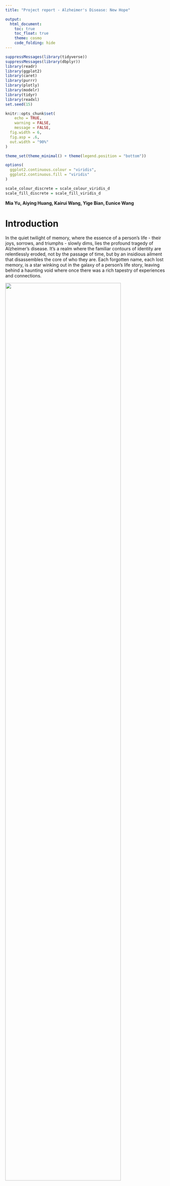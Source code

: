```yaml
---
title: "Project report - Alzheimer's Disease: New Hope"

output: 
  html_document:
    toc: true
    toc_float: true
    theme: cosmo
    code_folding: hide
---
```


```r
suppressMessages(library(tidyverse))
suppressMessages(library(dbplyr))
library(readr)
library(ggplot2)
library(caret)
library(purrr)
library(plotly)
library(modelr)
library(tidyr)
library(readxl)
set.seed(15)

knitr::opts_chunk$set(
	echo = TRUE,
	warning = FALSE,
	message = FALSE,
  fig.width = 6,
  fig.asp = .6,
  out.width = "90%"
)

theme_set(theme_minimal() + theme(legend.position = "bottom"))

options(
  ggplot2.continuous.colour = "viridis",
  ggplot2.continuous.fill = "viridis"
)

scale_colour_discrete = scale_colour_viridis_d
scale_fill_discrete = scale_fill_viridis_d
```

**Mia Yu, Aiying Huang, Kairui Wang, Yige Bian, Eunice Wang**

# Introduction

In the quiet twilight of memory, where the essence of a person’s life - their joys, sorrows, and triumphs - slowly dims, lies the profound tragedy of Alzheimer’s disease. It’s a realm where the familiar contours of identity are relentlessly eroded, not by the passage of time, but by an insidious ailment that disassembles the core of who they are. Each forgotten name, each lost memory, is a star winking out in the galaxy of a person’s life story, leaving behind a haunting void where once there was a rich tapestry of experiences and connections.

<img src="project_image/AD-motivation-pic.jpg" style="width:85%">

## Motivation

Alzheimer’s disease is an irreversible, progressive brain disorder affecting more than 6.5 million Americans that slowly destroys memory and thinking skills and, eventually, the ability to carry out simple tasks. However, existing drugs only treat the symptoms of Alzheimer’s disease. They do not treat the root cause of the disease and do not slow down how quickly it gets worse. To date, there hasn’t been a new drug approved for Alzheimer’s disease in 20 years. 2023 is an important year for AD because a breakthrough occurs in AD treatment: two promising drugs, Leqembi and Donanmab, for treating Alzheimer's disease bring fresh hope. Leqembi, the first treatment that shows an unequivocal slowing of decline in Alzheimer’s disease, is fully approved by FDA in July 2023. Donanemab is widely expected to be granted full FDA approval within the next year. These two medications are both with impressive Phase III clinical trial results. They represent an important advancement in the ongoing fight to effectively treat Alzheimer’s disease and could be the beginning of the end of Alzheimer's disease. 

Our project is driven by the desire to deeply understand Alzheimer's disease in its entirety - its distribution, associated factors, and the transformative potential of these new drugs. We aim to explore how these advancements might alter the course of Alzheimer's.

## Related work

The ["Alzheimer's Disease Facts and Figures 2023"](https://www.alz.org/alzheimers-dementia/facts-figures) report from the Alzheimer's Association reveals the growing prevalence of Alzheimer's disease in the United States. Over 6 million Americans are currently living with Alzheimer's, with projections suggesting this number could rise to about 13 million by 2050. This disease, a leading cause of death among seniors, has significant health, societal, and economic impacts, with mortality rates exceeding those of breast and prostate cancer combined.

Our research focuses on the complex relationship between Alzheimer's Disease and its risk factors as highlighted in [existing studies](https://www.alzinfo.org/articles/non-genetic-risk-factors/). Key elements include: (1) Age-related brain changes like neuron degeneration and protein build-up; (2) Educational attainment, potentially offering neural protection; (3) Cardiovascular risk factors akin to heart health impacting Alzheimer's risk; (4) The link between diabetes and cognitive decline; (5) Socioeconomic factors influencing lifestyle and healthcare access, thereby affecting Alzheimer's risk.

In the dynamic landscape of Alzheimer's disease research, ClinicalTrials.gov stands as a comprehensive repository, detailing ongoing clinical trials . Furthermore, Phase III clinical trials of two latest promising drugs Lecanemab and Donanemab were extensively documented in journal articles, have garnered significant attention for their in-depth investigation. 

## Initial Questions

From the available data we are interested in answering the following questions:

*   Regarding Alzheimer Facts and Influencing Factors

    *   How does the distribution and prevalence of Alzheimer's disease vary across the United States, and what are the key factors influencing these patterns?

    *   How can our data science models predict future trends in mortality rates of Alzheimer’s patients across different states, and how might these predictions inform targeted interventions and resource allocation to mitigate the impact of Alzheimer's disease?

*   Regarding Pipeline and Clinical Trials of New Alzheimer Drugs

    *   How can we provide a comprehensive and detailed overview of the current Alzheimer's drug trials in the U.S., encompassing their stages, approaches, and geographical distribution?

    *   How do Lecanemab and Donanemab, the newly FDA-approved Alzheimer's drugs, compare in terms of their development, efficacy, and potential impact?

# Analysis
## Data Sources
### Associated Factors Datasets

To study the complex interplay of factors contributing to Alzheimer's Disease, we have sourced a diverse range of datasets, including age, socioeconomic status, healthcare access, education level, etc. We collected data from authoritative and reliable sources such as government website and professional institude. The final data for analysis is obtained by merging these Alzheimer's Disease related datasets.
The cleaning process include variable selection, converting variable to the type we need, and transforming the dataframe to tidy format. The details of importing and cleaning of all datasets are as following:

*   The first dataset `death_rate` contains the mortality of Alzheimer’s Disease in each state from 2014 to 2021, which can be accessed from [CDC](https://www.cdc.gov/nchs/pressroom/sosmap/alzheimers_mortality/alzheimers_disease.htm).

*   `econdata` dataset contains the economic status of each state from 2008 to 2021, including GDP, income, price index, expenditure on healthcare etc. The data is downloaded from [Bureau of Economic Analysis](https://apps.bea.gov/iTable/?reqid=70&step=1&acrdn=2&_gl=1*14uawee*_ga*MzQ4ODY3MjA1LjE3MDEzMTIzMDc.*_ga_J4698JNNFT*MTcwMTMxMjMwNi4xLjEuMTcwMTMxMjM4OS4wLjAuMA..#eyJhcHBpZCI6NzAsInN0ZXBzIjpbMSwyOSwyNSwzMSwyNiwyNywzMF0sImRhdGEiOltbIlRhYmxlSWQiLCI2MDAiXSxbIk1ham9yX0FyZWEiLCIwIl0sWyJTdGF0ZSIsWyIwIl1dLFsiQXJlYSIsWyJYWCJdXSxbIlN0YXRpc3RpYyIsWyItMSJdXSxbIlVuaXRfb2ZfbWVhc3VyZSIsIkxldmVscyJdLFsiWWVhciIsWyItMSJdXSxbIlllYXJCZWdpbiIsIi0xIl0sWyJZZWFyX0VuZCIsIi0xIl1dfQ==).

*   `edu_level` dataset contains the percentage of population obtained Bachelor's Degree or Higher in each state from 2018 to 2021. The data is extracted from [Federal Reserve Economic Data](https://fred.stlouisfed.org/release/tables?rid=330&eid=391444&od=2018-01-01#).

*   `diabetes` dataset contains the rate of diabetes by state from 2018 to 2021. The data can be accessed [here](https://www.kff.org/other/state-indicator/adults-with-diabetes/?currentTimeframe=1&sortModel=%7B%22colId%22:%22Location%22,%22sort%22:%22asc%22%7D).

*   `smoke` dataset contains the rate of smoking by state. The sources of the data are [CDC](https://www.cdc.gov/tobacco/data_statistics/fact_sheets/adult_data/cig_smoking/index.htm) and [KFF](https://www.kff.org/other/state-indicator/smoking-adults-by-sex/?currentTimeframe=2&sortModel=%7B%22colId%22:%22Location%22,%22sort%22:%22asc%22%7D).

*   `Cardiovascular Disease` dataset contains the Cardiovascular Disease rate, and the data can be accessed [here](https://www.kff.org/other/state-indicator/percent-of-adults-with-cardiovascular-disease-by-sex/?currentTimeframe=1&sortModel=%7B%22colId%22:%22Location%22,%22sort%22:%22asc%22%7D).

*   `age_over_65` dataset contains the percentage of elderly people (>65 years old). This data is extracted from [Census Bureau](https://data.census.gov/table/ACSDP1Y2021.DP05?g=010XX00US$0400000&moe=false) and [PRB](https://www.prb.org/resources/which-us-states-are-the-oldest/).

*   `obesity` dataset contains the percent of adults aged 18 years and older who have obesity in each state, and the data can be accessed from [CDC](https://nccd.cdc.gov/dnpao_dtm/rdPage.aspx?rdReport=DNPAO_DTM.ExploreByTopic&islClass=OWS&islTopic=&go=GO).

```r
death_rate = 
  read_csv("./Data/death_rate.csv") |>
  janitor::clean_names() |>
  rename(death_rate = rate) |>
  select(state, year, death_rate) |>
  filter(year >= 2018) |>
  arrange(state, year)

econ_data = 
  read_csv("./Data/econdata.csv") |>
  janitor::clean_names() |>
  select(geo_name, description, x2018:x2021) |>
  mutate(description = 
           case_match(
             description,
             "GDP"~"gdp",
             "PCE"~"pce",
             "Regional price parities"~"rpp",
             "employment"~"employment",
             "healthcare expenditure"~"hc_exp",
             "personal income"~"income",
             "population"~"population")) |>
  pivot_longer(
    x2018:x2021,
    names_to = "year",
    values_to = "value"
  ) |>
  pivot_wider(
    names_from = "description",
    values_from = "value"
  ) |>
  rename(state = geo_name) |>
  mutate(year = as.numeric(str_replace(year, "x", "")),
         gdp = gdp/(population/1000000),
         pce = pce/(population/1000000),
         employment = round(employment/(population), 4),
         hc_exp = hc_exp/(population/1000000),
         income = income/(population/1000000),
         ) |>
  select(-population) |>
  arrange(state, year)

edu_level = 
  read_excel("./Data/edu_level.xlsx") |>
  janitor::clean_names() |>
  select(state, x2018:x2021) |>
  pivot_longer(
    x2018:x2021,
    names_to = "year",
    values_to = "edu_level"
  ) |>
  mutate(year = as.numeric(str_replace(year, "x", "")),
         edu_level = edu_level/100) |>
  arrange(state, year)

diabetes_rate = 
  read_excel("./Data/diabetes.xlsx", range = "A1:C205") |>
  janitor::clean_names() |>
  rename(diabetes_rate = diabetes_proportion) |>
  mutate(diabetes_rate = round(as.numeric(diabetes_rate), 3),
         year = as.numeric(year)) |>
  arrange(state, year)

cardio_rate = 
  read_excel("./Data/Cardiovascular Disease.xlsx", range = "A1:E52") |>
  janitor::clean_names() |>
  pivot_longer(
    x2018:x2021,
    names_to = "year",
    values_to = "cardio_rate"
  ) |>
  mutate(year = as.numeric(str_replace(year, "x", ""))) |>
  arrange(state, year)

smoke_rate =
  read_excel("./Data/smoke.xlsx") |>
  janitor::clean_names() |>
  pivot_longer(
    x2018:x2021,
    names_to = "year",
    values_to = "smoke_rate"
  ) |>
  mutate(year = as.numeric(str_replace(year, "x", "")),
         smoke_rate = smoke_rate/100) |>
  arrange(state, year)

elderly_rate = read_excel("./Data/age_over_65/age_over_65.xlsx") |>
  janitor::clean_names() |>
  pivot_longer(
    x2018:x2021,
    names_to = "year",
    values_to = "elder_rate"
  ) |>
  mutate(year = as.numeric(str_replace(year, "x", ""))) |>
  arrange(state, year)

obesity_rate = read_csv("./Data/obesity.csv") |>
  janitor::clean_names() |>
  pivot_longer(
    x2018:x2021,
    names_to = "year",
    values_to = "obesity_rate"
  ) |>
  mutate(year = as.numeric(str_replace(year, "x", ""))) |>
  arrange(state, year)
```

```r
geo_data = left_join(death_rate, econ_data, by = c("state", "year")) |>
  left_join(edu_level, by = c("state", "year")) |>
  left_join(diabetes_rate, by = c("state", "year")) |>
  left_join(cardio_rate, by = c("state", "year")) |>
  left_join(smoke_rate, by = c("state", "year")) |>
  left_join(elderly_rate, by = c("state", "year")) |>
  left_join(obesity_rate, by = c("state", "year"))
```
These datasets were tidied and merged as `geo_data` for our future study. The final `geo_data` contains `r nrow(geo_data)` and `r length(geo_data)` variables, including `r variable.names(geo_data)`

```r
write.csv(geo_data, "./Data/geo_data.csv", row.names = FALSE)
```

### Clinical Trials data

Clinicaltrials.gov provided complete and detailed information of all current Alzheimer's disease drugs. Clinical Trials data is directly downloaded from [clinicaltrials.gov](https://clinicaltrials.gov/search?cond=Alzheimer).
```r
CT_data = 
  read_csv("./Data/ClinicalTrials_raw_data.csv") |>
  janitor::clean_names() |>
  select(-study_title, -acronym, -study_results, -conditions, -brief_summary, -primary_outcome_measures, -secondary_outcome_measures, -other_outcome_measures, -study_design, -other_i_ds, - primary_completion_date, -first_posted, -results_first_posted, -last_update_posted)
```
The raw data is too complicated with redundant information, so we did an initial variable selection to omit useless variables. There are a total of `r nrow(CT_data)` and `r length(CT_data)` variables. Variables and description is listed below:

*   ```r colnames(CT_data)[1]```: Unique Identification of clinical trials

*   ```r colnames(CT_data)[2]```: Website address for more details of the study

*   ```r colnames(CT_data)[3]```: Study status

*   ```r colnames(CT_data)[4]```: Intervention methods of study

*   ```r colnames(CT_data)[5]```: Study sponsor

*   ```r colnames(CT_data)[6]```: Study collaborator

*   ```r colnames(CT_data)[7]```: Gender of study participants (include "MALE", "FEMALE", "ALL", "OBSERVATIONAL", and missing value)

*   ```r colnames(CT_data)[8]```: Age of study participants (include combination of Chiled, Adult, Oler Adult, and missing value)

*   ```r colnames(CT_data)[9]```: Phases of the study

*   ```r colnames(CT_data)[10]```: Number of Participants enrolled in the study

*   ```r colnames(CT_data)[11]```: Type of sponsor

*   ```r colnames(CT_data)[12]```: Type of study ("INTERVENTIONAL", "OBSERVATIONAL", "EXPANDED_ACCESS", and missing value)

*   ```r colnames(CT_data)[13]```: Start date of study

*   ```r colnames(CT_data)[14]```: Completion date of study

*   ```r colnames(CT_data)[15]```: Location(s) of study (Locations were divided by "|" for study conducted in more than one location)

Data for further investigation on two latest drugs Lecanemab and Donanemab are from their published Phase III study results. Relevant website could be accessd from [Lecanemab](https://www.nejm.org/doi/full/10.1056/NEJMoa2212948?downloadfile=downloadFigures#article_supplementary_material) and [Donanemab](https://jamanetwork.com/journals/jama/article-abstract/2807533). Both study contians data for participants basic information, adverse events statistics, survival analysis and treatment evaluation.

```r
# Safety data for Lecanemab
lec_safety =
  readxl::read_excel("data/Lecanemab.xlsx",sheet="safety", range = "A1:C5")

# Adverse Events data for Lecanemab
lec_AE =
  readxl::read_excel("data/Lecanemab.xlsx",sheet="AE", range = "A1:C10")

# Treatment evluation data for Lecanemab
lec_result =
  readxl::read_excel("data/Lecanemab.xlsx",sheet="safety", range = "A1:H15")

# Safety data for Donanemab
don_safety =
  readxl::read_excel("data/Donanemab.xlsx",sheet="safety", range = "A1:C5")

# Adverse Events data for Donanemab
don_AE =
  readxl::read_excel("data/Donanemab.xlsx",sheet="AE", range = "A1:C10")

# Hazard ratio analysis data for Donanemab
don_hazard =
  readxl::read_excel("data/Donanemab.xlsx",sheet="K-M", range = "A1:D17")

# Treatment evluation data for Donanemab
don_result =
  readxl::read_excel("data/Donanemab.xlsx",sheet="safety", range = "A1:H33")
```

## Exploratory Analysis

### Shiny App

The prevalence and mortality rates of Alzheimer's Disease, along with other pertinent factors, exhibit significant variation across different states and over various years. To effectively visualize and have a direct overview of these geographical and temporal trends, we have developed a Shiny app. The following screenshot offers a glimpse into the app's capabilities, and the full dashboard can be accessed [here].

<img src="project_image/demo_shiny.jpg" style="width:75%">

### Data Overview
```r
data = read_csv("./Data/geo_data.csv")
# 1. Descriptive statistics table for all variables
skimr::skim(data)
```

The dataset contains `r nrow(data)` rows and `r ncol(data)` columns, covering a wide array of variables categorized into several key areas:

Demographic and Economic Indicators: This includes data on the state, year, death rate, Gross Domestic Product (`gdp`), Personal Consumption Expenditure (`pce`), Regional Price Parity (`rpp`), employment level (`employment_rate`), healthcare expenditure (`hc_exp`), and income.

Public Health Metrics: The data provides detailed insights into various health-related statistics, such as the diabetes rate, cardiovascular disease rate, smoking rate, the proportion of the elderly population, and the obesity rate.

```r
library(plotly)
missing_data <- data |>
  summarise_all(funs(sum(is.na(.)))) |>
  gather(key = "Variable", value = "MissingValues") |>
  mutate(Variable = fct_reorder(Variable, -MissingValues))

plot_ly(missing_data, x = ~Variable, y = ~MissingValues, type = "bar", marker = list(color = "rgba(55, 128, 191, 0.7)", line = list(color = "rgba(55, 128, 191, 0.7)", width = 2))) |>
  layout(title = "Missing Data Visualization",
         xaxis = list(title = "Variables"),
         yaxis = list(title = "Number of Missing Values"))
```

### Missing Value Analysis
```r
data = data |>
  drop_na(death_rate)
```

From the above, we can see that there are 4 missing values in `death_rate`. `diabetes_rate`, `cardio_rate` and `smoke_rate` each have 2 missing values. `elder_rate` and `obesity_rate` each have 1 missing value. The reason for missing values in `death_rate` is that there is no available data for the District of Columbia. Since `death_rate` is the predictor variable of interest, we choose to directly delete all data for this state. The remaining missing values are relatively few, and we choose to directly delete rows containing missing values. In summary, because there are not many missing values and they are not easily imputed, we simply delete rows containing missing values.


```r
# Explore distribution of results and consider potential transformations
# Create a histogram
plot_ly(data, x = ~death_rate, type = "histogram", nbinsx = 30, marker = list(color = "rgba(55, 128, 191, 0.7)", line = list(color = "rgba(55, 128, 191, 0.7)", width = 2))) %>%
  layout(title = "Histogram of Death Rate")
```

Since our goal is to create a model to predict the death rate, we separately examine the distribution of predictor variables. As shown in the above chart, the distribution of death rate is almost symmetric, thus we do not perform any transformations on it for now.

```r
test = data |>
  drop_na(death_rate)

mean(test$death_rate) - median(test$death_rate)
```

### Multi-colinearity Check

Due to multicollinearity potentially leading to substantial fluctuations in coefficient estimates and reduced precision of the estimates, we grouped predictor variables with similar properties or correlations to examine multicollinearity. We divided `gdp`, `pce`, `rpp`, `employment_rate`, `hc_exp`, `income`, and `edu_level` into one group representing economic and social factors, and `diabetes_rate`, `cardio_rate`, `smoke_rate`, `elder_rate`, and `obesity_rate` into another group representing health and disease-related factors for analysis. Correlation heatmaps can help us identify whether there is multicollinearity among the selected predictor variables.

```r
# Handling missing data, here we choose to delete rows containing missing values.
data <- na.omit(data)
```

```r
library(corrplot)
data_selected_social <- data %>% select(gdp, pce, rpp, employment,hc_exp,income,edu_level)
# Calculate the correlation matrix
correlation_matrix <- cor(data_selected_social)

# Visualize the correlation matrix
corrplot(correlation_matrix, type = "upper", order = "hclust", tl.col = "black", tl.srt = 45)
```

From the heatmap, we observed a high degree of correlation among GDP, personal consumption expenditure (PCE), regional price parity (RPP), employment, healthcare expenditure (HC_EXP), income, and education level. Consequently, we decided to remove GDP, PCE, and RPP from our analysis. Firstly, from a practical standpoint, while GDP, PCE, and RPP do provide some insights into the economic conditions of a region, their direct connection to Alzheimer's disease death rates may be relatively weak. In contrast, variables like employment status, healthcare expenditure, personal income, and education level are more likely to directly impact the survival rates of Alzheimer's disease patients. Secondly, removing highly correlated variables helps mitigate the issues related to multicollinearity, enhancing the stability and interpretability of the model. 

```r
data_selected_desease <- data %>% select(diabetes_rate,cardio_rate,smoke_rate,elder_rate,obesity_rate)
# Calculate the correlation matrix
correlation_matrix <- cor(data_selected_desease)

# Visualize the correlation matrix
corrplot(correlation_matrix, type = "upper", order = "hclust", tl.col = "black", tl.srt = 45)
```

Based on the heatmap, it can be observed that the variables `diabetes_rate` and `obesity_rate` are highly correlated. Among these variables, we ultimately chose to delete diabetes_rate while retaining `cardio_rate`. Some studies have indicated a certain association between heart disease and Alzheimer's disease. Heart disease may affect blood supply to the brain, which is related to cognitive decline. Therefore, retaining the `cardio_rate` as a predictive variable may help capture this potential association.


### Correlation and Scatter Plot:

```r
data |>
  select(year, death_rate, smoke_rate, cardio_rate, obesity_rate, elder_rate) |>
  pivot_longer(
    smoke_rate:elder_rate,
    names_to = "category",
    values_to = "Rate") |>
  mutate(year = as.character(year),
         category = case_match(
           category,
           "smoke_rate" ~ "Smoke Rate",
           "cardio_rate" ~ "Cardiovascular Disease Rate",
           "obesity_rate" ~ "Obesity Rate",
           "elder_rate" ~ "Elder Rate"
         )) |>
  ggplot(aes(x = Rate, y = death_rate, color = year)) +
  geom_point(alpha = 0.5, size = 0.8) +
  geom_smooth(method = 'lm', se = TRUE, size = 0.5, color = 'red')  +
  theme_minimal() + 
  theme(
    plot.title = element_text(hjust = 0.5),
    axis.text = element_text(color = "grey20"),
    axis.title = element_text(color = "grey20")
  ) +
  labs(
    title = "Scatter Plot for Death Rate and Health Related Factors Across Years",
    y = "Death Rate",
    color = "Year"
  ) +
  facet_wrap(~category, scales = "free", ncol = 2)
```

There is a positive correlation between the proportion of smokers and the prevalence of obesity and cardiovascular disease, and the overall mortality rate. Conversely, the percentage of the population aged 65 and older shows a negative correlation with the mortality rate. This suggests that a higher percentage of older adults may reflect a more advanced state of medical care in that region, potentially leading to a lower rate of deaths attributed to Alzheimer's disease

```r
data |>
  select(year, death_rate, income, employment, hc_exp, rpp) |>
  pivot_longer(
    income:rpp,
    names_to = "category",
    values_to = "Value") |>
  mutate(year = as.character(year),
         category = case_match(
           category,
           "income" ~ "Income",
           "employment" ~ "Empoyment Rate",
           "hc_exp" ~ "Healthcare Expenditure",
           "rpp" ~ "Regional price parities"
         )) |>
  ggplot(aes(x = Value, y = death_rate, color = year)) +
  geom_point(alpha = 0.5, size = 0.8) +
  geom_smooth(method = 'lm', se = TRUE, size = 0.5, color = 'red')  +
  theme_minimal() + 
  theme(
    plot.title = element_text(hjust = 0.5),
    axis.text = element_text(color = "grey20"),
    axis.title = element_text(color = "grey20")
  ) +
  labs(
    title = "Scatter Plot for Death Rate and Social Related Factors Across Years",
    y = "Death Rate",
    color = "Year"
  ) +
  facet_wrap(~category, scales = "free", ncol = 2)
```

There are negative association between Alzheimer's disease mortality rates and factors such as income, employment, price index, and healthcare expenditure. Higher income and employment levels, often associated with better access to healthcare, correspond with lower Alzheimer's death rates. Similarly, regions with a higher price index and greater healthcare spending show fewer deaths from this disease.

However, the data points show a lack of tight clustering, which suggests that a linear model might not fully capture the nuances of these relationships. This pattern hints at the potential for a more complex, non-linear relationship between these socio-economic factors and Alzheimer's mortality.

```r
data |>
  ggplot(aes(x = edu_level, y = death_rate, color = as.factor(year))) + 
  geom_point(alpha = 0.5, size = 0.8) +
  geom_smooth(method = 'lm', se = TRUE, size = 0.8, color = 'red') +
  labs(
    title = "Scatter Plot for Death Rate and Education Level Across Years",
    x = "Educational Level",
    y = "Death Rate",
    color = "Year"
  ) +
  theme_minimal() + 
  theme(
    plot.title = element_text(hjust = 0.5),
    axis.text = element_text(color = "grey20"),
    axis.title = element_text(color = "grey20")
  )
```

The graph illustrates a trend where higher levels of educational attainment are associated with lower mortality rates. This pattern suggests that better education may contribute to improved health outcomes, potentially due to increased health awareness, better access to healthcare resources, or healthier lifestyle choices typically associated with higher education levels.

However, it's important to consider that Alzheimer's disease predominantly affects older individuals, and there may be a temporal discrepancy between the current education levels and those of the older population primarily impacted by this disease. This time-related difference suggests that while educational attainment appears to be a protective factor, the actual impact on Alzheimer's mortality might be influenced by historical changes in education over the decades. Therefore, when interpreting these results, we should be cautious about directly correlating current educational standards with Alzheimer's outcomes in an aging population.

## Preliminary Analysis
### 1. Death rate by Regions

```r
data <- read_csv("data/geo_data.csv") |> 
  mutate(region = case_when(
    state %in% c("Connecticut", "Maine", "Massachusetts", "New Hampshire", "New Jersey", "New York", "Pennsylvania", "Rhode Island", "Vermont") ~ "Northeast",
    state %in% c("Illinois", "Indiana", "Iowa", "Kansas", "Michigan", "Minnesota", "Missouri", "Nebraska", "North Dakota", "Ohio", "South Dakota", "Wisconsin") ~ "Midwest",
    state %in% c("Alabama", "Arkansas", "Delaware", "District of Columbia", "Florida", "Georgia", "Kentucky", "Louisiana", "Maryland", "Mississippi", "North Carolina", "Oklahoma", "South Carolina", "Tennessee", "Texas", "Virginia", "West Virginia") ~ "South",
    state %in% c("Alaska", "Arizona", "California", "Colorado", "Hawaii", "Idaho", "Montana", "Nevada", "New Mexico", "Oregon", "Utah", "Washington", "Wyoming") ~ "West"
  ))
```

```r
data |> 
  janitor::clean_names() |> 
  group_by(region) |> 
  summarise(avg_death_rate = mean(death_rate, na.rm = TRUE)) |> 
  arrange(avg_death_rate) |> 
  knitr::kable(digits = 3)
```

* The boxplot displays the distribution of Alzheimer's Disease death rates across different regions.

* While the boxplot primarily illustrates the interquartile range and median, it provides a visual representation of the spread of death rates within each region. In particular, the length of the box and the positioning of the median line indicate the central tendency, and the whiskers show the range of data.

* Notably, the South region exhibits a wider spread of death rates, suggesting greater variability in Alzheimer's Disease mortality within this region compared to others.

* The observation of varying spreads among regions implies potential heterogeneity in Alzheimer's Disease death rates, indicating the importance of further investigation into the factors contributing to this variability.

```r
data  |> 
  janitor::clean_names()  |> 
  group_by(region)  |> 
  ggplot(aes(x = fct_reorder(region, death_rate), y = death_rate, fill = region)) +
  geom_boxplot() +
  labs(title = "Boxplot of Death Rate by Regions", x = "Region", y = "Death Rate") +
  theme(axis.text.x = element_text(hjust = 1, angle = 10, size = 8))
```

* The boxplot shows the distribution of death rate in each region.

* The variance of death rate is higher in South region.

* We can roughly tell from the plot that the variances of death rate among regions are not equal. Thus, we may perform a statistical test to check heteroscedasticity

#### Test of equal variances

<center> *H~0~ : Equal  variance  among  regions  vs  H~1~ : Unequal  variance*<center>

```r
bartlett.test(death_rate ~ factor(region), data = data) |> 
  broom::tidy() |> 
  knitr::kable()
```

Based on the less-than-significance level of the p-value (usually 0.05), we have enough evidence to reject the null hypothesis of variance homogeneity. Therefore, we can assume that the variance of mortality rates is not equal under different regions. This may have important implications for some statistical methods (e.g., analysis of variance ANOVA), which typically assume variance chi-square.

#### t.test : Compare Mean Death Rate Between West America and Midwest America

From the boxplot above, we find that the Alzheimer’s Disease death rate in West region and Midwest region are almost overlapping. Though the median of Midwest region is higher, the variance in West region seems smaller. Thus, we want to study if the mean death rate in the two regions are significantly different.

##### Extract death rate in West America and Midwest America

```r
west_death_rate <- data |> 
  filter(region == "West") |> 
  pull(death_rate)

midwest_death_rate <- data |>  
  janitor::clean_names() |> 
  filter(region == "Midwest") |> 
  pull(death_rate)

```

```r
var.test(west_death_rate,midwest_death_rate,alternative = "two.sided",conf.level = 0.95) |>  
  broom::tidy() |> 
  knitr::kable()
```

The null hypothesis for the variance test is that the two variance are equal. The result shows that the p-value is much less than 0.05. Thus, we may reject the null hypothesis and conclude that the variances are not equal. Next, we should perform 2 sample t.test with unknown and unequal variance.

##### Two sample t.test with unknown unequal variances

```r
t.test(west_death_rate,midwest_death_rate,alternative = "less",conf.level = 0.95,paired = F,var.equal = FALSE ) |> 
  broom::tidy() |> 
  knitr::kable()
```

* The p-value is greater than the conventional significance level of 0.05, suggesting that there is not enough evidence to reject the null hypothesis. The results indicate that, based on the data, there is no significant difference in death rates between the "west" and "midwest" regions, or the death rate in the "west" region is not significantly less than the death rate in the "midwest" region.

### 2. Average Alzheimer's Disease death rate by (region, year) Combination

```r
data |>  
  group_by(region,year) |> 
  summarise(avg_by_year_region = mean(death_rate,na.rm = T)) |> 
  pivot_wider(
    names_from = region,
    values_from = avg_by_year_region
  ) |>  
  knitr::kable(digits = 3)
```

```r
data |>  
  group_by(region,year) |> 
  summarise(avg_by_year_region = mean(death_rate,na.rm = T)) %>% 
  ggplot(aes(x = year, y = avg_by_year_region, color = region)) +
  geom_line() + 
  geom_point() + 
  labs(
    y = "Average Alzheimer's Disease death rate",
    title = "Average Alzheimer's Disease death rate by Region, Year") 
```

* The table and line graph above show the descriptive statistics and overall trend.

* It is clearly shown in the plot that Northeast region has a much lower and South resgion has a much higher average Alzheimer's Disease death rate than the other regions.

### 3. Average Alzheimer's Disease death rate by Income Level

```r
  data |> 
  group_by(year) |> 
  select(year,income) |> 
  summarise(median_income_by_year = median(income,na.rm = T)) |> 
  knitr::kable(digits = 3)
```

* The table above shows the median personal annual income of each year.

* Then, we use the median personal annual income of each year to categorize different income groups (with"less than median income" as "Lower Income", "more than 1.3 times of median income" as "Upper Income", and those between these ranges as "Middle Income".

* We use this income group division to calculate average Alzheimer's Disease death rate of each group.

```r
income_level_2018 =
  data |>  
  group_by(year) |> 
  filter(year == 2018) |> 
  mutate(
    income_group = case_when(
      income < 48986.21 ~"Lower Income",
      income > 1.3* 48986.21 ~"Upper Income",
      TRUE ~  "Middle income"
    )) 

income_level_2019 =
  data |>  
  group_by(year) |> 
  filter(year == 2019) |> 
  mutate(
    income_group = case_when(
      income <49792.03 ~"Lower Income",
      income > 1.3* 49792.03 ~"Upper Income",
      TRUE ~  "Middle income"
    ))

income_level_2020 =
  data |>  
  group_by(year) |> 
  filter(year == 2020) |> 
  mutate(
    income_group = case_when(
      income <52442.06 ~"Lower Income",
      income > 1.3* 52442.06 ~"Upper Income",
      TRUE ~  "Middle income"
    )) 
    
income_level_2021 =
  data |>  
  group_by(year) |> 
  filter(year == 2021) |> 
  mutate(
    income_group = case_when(
      income <54057.93 ~"Lower Income",
      income > 1.3* 54057.93 ~"Upper Income",
      TRUE ~  "Middle income"
    ))

income_level =
  bind_rows(income_level_2018,income_level_2019,income_level_2020,income_level_2021)

income_level |> 
  filter(!is.na(income_group)) |>  
  group_by(income_group) |> 
  summarise(avg_by_income = mean(death_rate,na.rm = T)) |>  
  arrange(avg_by_income) |> 
  knitr::kable(digits = 3)
```  

```r
income_level |> 
  filter(!is.na(income_group)) |>  
  group_by(income_group) |> 
  filter(!is.na(death_rate)) |> 
  ggplot(aes(x = fct_reorder(income_group,death_rate), y = death_rate,fill = income_group)) +
  geom_boxplot() +
  labs(
  title = "Boxplot of Alzheimer's Disease Death Rate by Income Groups", 
  x = "Income Groups",
  y = "Alzheimer's Disease death rate")
```

* The boxes of different income groups are almost not overlapping with each other.

* The pattern is clear that people from lower income group tend to have a higher Alzheimer's Disease Death Rate.

 
<center> *H~0~ : mean of death_rate are equal in three groups  vs  H~1~ :  at least two means are not equal* </center>

```r
anova_result <- aov(death_rate ~ factor(income_group), data = income_level)

TukeyHSD(anova_result) |> 
  broom::tidy() |> 
  knitr::kable()
```

* The ANOVA results indicate a significant difference in mean life expectancy among different income groups (p < 0.05). The post hoc tests further reveal:

* A significant difference in mean life expectancy between Middle Income and Lower Income groups.

* A significant difference in mean life expectancy between Upper Income and Lower Income groups.

* No significant difference in mean life expectancy between Upper Income and Middle Income groups.

In summary, there are statistically significant variations in life expectancy across income groups, with specific differences observed in pairwise comparisons between Middle Income vs. Lower Income and Upper Income vs. Lower Income.

### 4. Average Alzheimer's Disease death rate by Employment

```r
  data |> 
  group_by(year) |> 
  select(year,employment) |> 
  summarise(med_employ_by_year = median(employment,na.rm = T)) |> 
  knitr::kable(digits = 3)
```
* The table above shows the median personal annual income of each year.  
  
* Then, we use the median employment rate of each year to categorize different employment groups (with"less than or equal to median" as "Lower Employment Rate", "more than median" as "High Employment Rate".

* We use this employment group division to calculate average Alzheimer's Disease death rate of each group.  

```r
employ_2018 =
  data |>  
  group_by(year) |> 
  filter(year == 2018) |> 
  mutate(
    employ_group = case_when(
      employment <= 0.617 ~"Low Employment Rate",
      employment >0.617~"High Employment Rate",
    )) 
  
employ_2019 =
  data |>  
  group_by(year) |> 
  filter(year == 2019) |> 
  mutate(
    employ_group = case_when(
      employment <= 0.617 ~"Low Employment Rate",
      employment > 0.617~"High Employment Rate",
    )) 

employ_2020 =
  data |>  
  group_by(year) |> 
  filter(year == 2020) |> 
  mutate(
    employ_group = case_when(
      employment <= 0.588 ~"Low Employment Rate",
      employment > 0.588~"High Employment Rate",
    )) 
    
employ_2021 =
  data |>  
  group_by(year) |> 
  filter(year == 2021) |> 
  mutate(
    employ_group = case_when(
      employment <= 0.612 ~"Low Employment Rate",
      employment >0.612~"High Employment Rate",
    )) 

employ_level =
  bind_rows(employ_2018,employ_2019,employ_2020,employ_2021)

employ_level |> 
  group_by(employ_group) |> 
  summarise(avg_by_employ = mean(death_rate,na.rm = T)) |>  
  knitr::kable(digits = 3)
```  
  
```r
employ_level |> 
  group_by(employ_group) |> 
  ggplot(aes(x = employ_group, y = death_rate,fill = employ_group)) +
  geom_boxplot() +
  labs(
  title = "Boxplot of Alzheimer's Disease Death Rate by Employment Rate",
  x = "Employment Rate",
  y = "Alzheimer's Disease Death Rate")
```

* The pattern is clear that low employment tend to a higher Alzheimer's Disease death rate. 

<center> *H~0~ : mean high employment = mean low employment  vs  H~1~ : mean high employment ≠ mean low employment* </center>

```r
t.test(death_rate ~ factor(employ_group),data = employ_level, alternative = "less",conf.level = 0.95,paired = F,var.equal = TRUE ) |>  
  broom::tidy() |> 
  knitr::kable()
```

* We have also performed 2 sample t.test to compare the mean death rate between the two groups. We conclude that the means are not equal. Since the method is similar to what we have used and displayed when studying the regional differences, we do not show the process here.

### Summary

In this analysis, we explored the impact of various factors on Alzheimer's Disease death rates using statistical tests and visualizations. Key findings include:

* Regional differences in Alzheimer's Disease death rates, with the South region having the highest and the Northeast region having the lowest average death rates.

* Significant variations in Alzheimer's Disease death rates based on income and employment groups, indicating that socioeconomic factors play a role in disease outcomes.

# Model

## Data Set Splitting

We used data from the years 2018 to 2020 to train our models, and data from 2021 to perform prediction.

All these datasets have been filtered to remove any missing values and do not contain any outliers, ensuring that the data quality is high. This preprocessing step lays a strong foundation for building accurate and reliable models.

```r
data = readRDS("data_for_model.rds") 
training_data = filter(data, year >= 2018 & year <= 2020) |>
  select(-c(state,year))

testing_data = filter(data, year == 2021) |>
  select(-c(state,year))
```

## Multiple Linear Regression

### Model Selection

The reason for initially choosing linear models in statistical analysis is their simplicity and ease of understanding. These models, by representing relationships in a straightforward linear manner, make it easier for us to comprehend how different variables affect the death rate we care about.

Moreover, linear models are known for their robustness, offering reliable performance even with various types of data and statistical errors. Importantly, they serve as an effective benchmark in more complex modeling processes. 

By starting with a linear model, we can establish a baseline performance level, against which the effectiveness of more sophisticated models can be measured. This stepwise approach helps in ensuring that the complexity of a model is justified by a significant improvement over the simpler linear model.

#### Full model: Linear regression 

```r
model = lm(death_rate ~ employment + hc_exp + income + edu_level + cardio_rate + smoke_rate + elder_rate, data = training_data)
summary(model) |> 
broom::tidy() |>
  knitr::kable()

broom::glance(model) |>
  mutate(model = "Full Linear Regression") |>
  select(model, r.squared, adj.r.squared, p.value, AIC, BIC) |>
  knitr::kable()
```
Based on the table of full model, some of the predictors are statistically significant while others are not, so we need a further selection of the model.

#### Backwards Elimination

We use Backward Elimination for constructing our linear regression model to enhance its efficiency and interpretability. This method systematically removes the least significant variables, ensuring that only the most impactful predictors are retained. Consequently, it helps in reducing model complexity and avoiding overfitting, resulting in a more robust and meaningful model.


```r
backward_result = step(model, direction = 'backward', trace = 0)
  broom::tidy(backward_result) |>
      knitr::kable()
```


```r
selected_model = lm(death_rate ~ hc_exp + edu_level + cardio_rate + elder_rate, data = training_data)

summary(selected_model) |>
  broom::tidy() |>
  knitr::kable()
```

After applying Backward Elimination, we have obtained a linear regression model that is streamlined and comprises only the statistically significant predictors.

### Model Performance

```r
pre =
  training_data |>
  add_predictions(selected_model) |>
  add_residuals(selected_model)

p1 <- ggplot(pre, aes(x = pred, y = resid)) +
  geom_point() +
  geom_hline(yintercept = 0, linetype = "dashed", color = "red") +
  labs(
    x = "Fitted Values",
    y = "Residuals",
    title = "Residuals vs Fitted Plot"
  ) +
  theme_minimal() +
  theme(
    plot.title = element_text(hjust = 0.5),
    axis.text = element_text(color = "grey20"),
    axis.title = element_text(color = "grey20")
  )

residuals = resid(selected_model)
p2 <- ggplot(as.data.frame(residuals), aes(sample = residuals)) +
  stat_qq() +
  stat_qq_line(color = "red") +
  labs(
    title = "Normal Q-Q Plot",
    x = "Theoretical Quantiles",
    y = "Sample Quantiles"
  ) +
  theme_minimal() +
  theme(
    plot.title = element_text(hjust = 0.5)
  )

library(patchwork)
p1 + p2

```

The residuals versus fitted plot shows a random distribution of residuals around the zero line without any discernible patterns, indicating good model fit and homoscedasticity. No obvious outliers are present, suggesting that the linear regression model assumptions are likely being met.

The QQ plot suggests although the slightly deviations at the tails indicate potential non-normality, the residuals from a statistical model are approximately normally distributed around the center.

```r
broom::glance(selected_model) |>
  mutate(model = "Selected Linear Regression") |>
  select(model, r.squared, adj.r.squared, p.value, AIC, BIC) |>
  knitr::kable()
```

#### Cross Validation for RMSE

To assess the performance and reliability of a predictive model, we use the Cross-validation method to divide the training data into 100 subsets to ensure that each data point is used for both training and testing. This helps assess how well the model generalizes to new, unseen data.

```r

# generate a cv dataframe 
cv_df =
  crossv_mc(training_data, 100) %>% 
  mutate(
    train = map(train, as_tibble),
    test = map(test, as_tibble))
# fit the model to the generated CV dataframe
cv_df =
  cv_df |>
  mutate(
    model  = map(train, ~lm(death_rate ~employment+hc_exp+income+edu_level+cardio_rate+smoke_rate+elder_rate, data = .x)),
    rmse = map2_dbl(model, test, ~rmse(model = .x, data = .y)))
# plot the prediction error
cv_df |>
  select(rmse) |>
  pivot_longer(
    everything(),
    names_to = "model", 
    values_to = "rmse") %>% 
  ggplot(aes(x = model, y = rmse)) + 
  geom_violin(fill = "blue", alpha = 0.5) +
  labs(
    title = "Prediction Errors For Our Model Under CV",
    x = "Model Linear Regression",
    y = "Prediction Errors"
  ) +
  theme_minimal() +
  theme(
    plot.title = element_text(hjust = 0.5),
    axis.text = element_text(color = "grey20"),
    axis.title = element_text(color = "grey20")
  )
```

The violin plot indicates a relatively concentrated distribution of RMSE values for the linear regression model during cross-validation, primarily within the 7 to 8 range, suggesting consistent prediction errors without extreme variability. The symmetric shape around the center suggests a median error likely within this range, implying a stable model performance.

#### Bootstrap

Bootstrapping, involving repeated sampling with replacement, ensures that we are not just creating a model that works well for our current dataset (as indicated by a high R²) but also one that is likely to perform consistently across different, unseen datasets.

```r
training_data |> 
  modelr::bootstrap(n = 1000) |> 
  mutate(
    models = map(strap, \(df) lm(death_rate ~employment+hc_exp+income+edu_level+cardio_rate+smoke_rate+elder_rate, data = df)),
    results = map(models, broom::glance)) |> 
  select(results) |>
  unnest(results) |>
  ggplot(aes(x = r.squared)) +
  geom_histogram(aes(y = ..density..), bins = 30, fill = 'blue', alpha = 0.5) +
  geom_density(alpha = .2, fill = "red") +
  labs(title = "Bootstrap Distribution of R²", x = "R²", y = "Density") +
  theme_minimal()
```

Despite all the varibles are significant, R² value is around 0.4, which is suggests potential nonlinear relationships or multicollinearity issues in our dataset.

## Random Forest Model

### Model Selection

The Random Forest Model is an ensemble learning method, play an important role in classification and regression tasks by building multiple decision trees and aggregating their outputs. It handles complex datasets well and is robust against overfitting. Thus, we consider switching to Random Forest when linear models has limitations. It effectively captures complex, non-linear relationships in data, offering improved accuracy and deeper insights.

```r

library(randomForest)

rf_model <- randomForest(death_rate ~  employment+hc_exp+income+edu_level+cardio_rate+smoke_rate+elder_rate, data = training_data)

```

### Model Performance

We also use cross validation and boostrap to see the performance and reliability of the random forest model as we did to the linear model.

#### Cross Validation for RMSE

```r

# generate a cv dataframe 
cv_df =
  crossv_mc(training_data, 100) %>% 
  mutate(
    train = map(train, as_tibble),
    test = map(test, as_tibble))

# fit the model to the generated CV dataframe
cv_df =
  cv_df |> 
  mutate(
    model  = map(train, ~randomForest(death_rate ~employment+hc_exp+income+edu_level+cardio_rate+smoke_rate+elder_rate, data = .x)),
    rmse = map2_dbl(model, test, ~rmse(model = .x, data = .y)))

# plot the prediction error
cv_df |>
  select(rmse) |> 
  pivot_longer(
    everything(),
    names_to = "model", 
    values_to = "rmse") %>% 
  ggplot(aes(x = model, y = rmse)) + 
  geom_violin(fill = "blue", alpha = 0.5) +
  labs(
    title = "Prediction Errors For Our Model Under CV",
    x = "Model Random Forest",
    y = "Prediction Errors"
  ) +
  theme_minimal() +
  theme(
    plot.title = element_text(hjust = 0.5),
    axis.text = element_text(color = "grey20"),
    axis.title = element_text(color = "grey20")
  )

```

From the plot, the RMSE is predominantly below 7, ranging from approximately 5.5 to 9. This level of RMSE is lower compared to that of the linear models we've previously evaluated, indicating that this model performs better. Lower RMSE values signify more accurate predictions, thus suggesting that this model is a more effective predictor for our dataset.

```r
# R²
rf_predictions <- predict(rf_model, training_data)
r_squared <- cor(training_data$death_rate, rf_predictions)^2
data.frame(
  model = "Random Forest Model",
  r.squard = r_squared
) |>
  knitr::kable()
```

Calculated using the training data, the R² is `r r_squared`, which indicates a very high level of explained variance in the model. This suggests that our model is highly effective in capturing and representing the relationships within the training dataset.

#### Bootstrap

We perform bootstrapping to evaluate the model's stability and reliability. 

```r
library(randomForest)
library(boot)

bootstrap_r2 <- function(data, indices) {
  boot_data <- data[indices, ]
  model <- randomForest(death_rate ~employment+hc_exp+income+edu_level+cardio_rate+smoke_rate+elder_rate, data = boot_data)
  predictions <- predict(model, boot_data)
  r_squared <- cor(boot_data$death_rate, predictions)^2
  return(r_squared)
}

results <- boot(data = training_data, statistic = bootstrap_r2, R = 1000)

# Create a data frame from the bootstrapped R² values
results_df <- data.frame(R_squared = results$t)

# Use ggplot2 to create a histogram with a density curve
ggplot(results_df, aes(x = R_squared)) +
  geom_histogram(aes(y = ..density..), bins = 30, fill = 'blue', alpha = 0.5) +
  geom_density(alpha = .2, fill = "red") +
  labs(title = "Bootstrap Distribution of R²", x = "R²", y = "Density") +
  theme_minimal() +
  theme(
    plot.title = element_text(hjust = 0.5),
    axis.text = element_text(color = "grey20"),
    axis.title = element_text(color = "grey20")
  )

```

The bootstrap results of the Random Forest model showing an R² value around 0.96 indicate a high level of accuracy and consistency. This suggests that the model is not only effective in explaining a large portion of the variance in the data but also demonstrates robust performance across different samples.

### Prediction

```r

testing_data$predicted_death_rate <- predict(rf_model, testing_data)
ggplot(testing_data, aes(x = death_rate, y = predicted_death_rate)) +
  geom_point(color = "black") +  # Add the actual data points
  geom_smooth(method = "lm",se = FALSE, color = "blue") +  
  labs(title = "Linear Regression Predictions",
       x = "Actual Values",
       y = "Predicted Values") +
  theme_minimal() +
  theme(
    plot.title = element_text(hjust = 0.5),
    axis.text = element_text(color = "grey20"),
    axis.title = element_text(color = "grey20")
  )
```

Using the 2021 data to predict with the Random Forest model, we observed that the data points largely align with the fitted line, especially within the middle range of actual values. There are some outliers, particularly at higher actual values, but this indicates that the model's predictive accuracy is reasonable within the normal range.

## Results and Discussion

```r
importance_values <- importance(rf_model)

feature_importance <- data.frame(Feature = rownames(importance_values), 
                                 Importance = importance_values[,1]) %>%
  arrange(Importance) %>% 
  mutate(Feature = factor(Feature, levels = Feature)) 

plot_ly(feature_importance, x = ~Importance, y = ~Feature, type = 'bar', orientation = 'h') %>%
  layout(title = "Feature Importance from Random Forest Model",
         xaxis = list(title = "Importance"),
         yaxis = list(title = "Feature"))
```


After careful consideration, we chose the random forest to be our final mofel. And according to the model, `edu_level` emerges as the most important feature, which suggests a strong correlation between educational attainment and mortality rates in Alzheimer's patients. Following it,`hc_exp` stands as the second most crucial factor, indicating the importance of healthcare resources in managing Alzheimer's disease. Other features like `smoke_rate`, `elder_rate`, `employment`, `income`, and `cardio_rate` are ranked in descending order of importance, indicating a gradual decrease in their significance within the model. These findings highlight the multifaceted nature of factors affecting Alzheimer's patient outcomes and underscore the importance of socioeconomic and lifestyle factors in addition to healthcare provision.

# Clinical Trials

```r
library(readxl)
library(tidyverse)
library(plotly)
library(ggplot2)
library(knitr)
library(rvest)
library(forcats)
```

```r
# Function to tidy Donanemab results
combine_mean_sd = function(df, group = ""){
  
  n = df |> filter(str_detect(group, "Low/medium tau")) |> pull(sample_size) # number in group 1
  m =  df |> filter(str_detect(group, "combined")) |> pull(sample_size) # number in group 2
  sx = df |> filter(str_detect(group, "Low/medium tau")) |> pull(sd) # sd of group 1
  sy = df |> filter(str_detect(group, "combined")) |> pull(sd) # sd of group 2
  x_bar = df |> filter(str_detect(group, "Low/medium tau")) |> pull(mean) # mean of group 1
  y_bar = df |> filter(str_detect(group, "combined")) |> pull(mean) # mean of group 2

  combined_mean = (n * x_bar + m * y_bar) / (n + m)
  combined_sd =   sqrt(((n-1)*sx^2+(m-1)*sy^2)/(n+m-1)+(n*m*(x_bar-y_bar)^2)/((n+m)*(n+m-1)))
  combined_samplesize = n + m
  combined_ci_lower = combined_mean - 1.96*combined_sd
  combined_ci_upper = combined_mean + 1.96*combined_sd
  
  return (tibble(
    outcome = df |> head(1) |> pull(outcome),
    group = group,
    mean = combined_mean,
    sd = combined_sd,
    sample_size = combined_samplesize,
    ci_lower = combined_ci_lower,
    ci_upper = combined_ci_upper,
    time = 0))}
```

## Clinical Trials Pipeline

In our quest to deepen the understanding of Alzheimer's disease and its treatment landscape, we have developed an innovative Shiny application designed to visualize the clinical trials of Alzheimer's drugs across the United States. This interactive tool is a significant stride in making complex trial data accessible, which labels all trials on the map and has regional statistics based on zoom size. The following screenshot offers a glimpse into the app's capabilities, and the full dashboard can be accessed [here].

<img src="project_image/shiny_CT1.png" style="width:85%">

## Trials comparison

We further evaluate and compare the performance of the two latest promising drugs Lecanemab and Donanemab for their participants' characteristics, treatment efficacy, and adverse events.

### Participants' Demographics

```r
sex_df=
  readxl::read_excel("data/newdrugdemographic.xlsx",sheet="Sex", range = "A1:C5") |> 
  janitor::clean_names()

race_df=
  readxl::read_excel("data/newdrugdemographic.xlsx",sheet="Race", range = "A1:C9") |> 
  janitor::clean_names()

sex_colors <- c("Male" = "#a1afc9", "Female" = "#edd1d8") 
race_colors <- c("Black" = "#c2ccd0", "Asian" ="#fcefe8", "White" = "#e0eee8", "Other or Missing" = "#eedeb0") 


p1 <- sex_df |> 
  plot_ly(x = ~drug, y = ~sex_prop, type = "bar", color = ~sex, colors = sex_colors, legendgroup = "sex") |> 
  layout(barmode = "stack",
         showlegend = TRUE) |>
    add_annotations(
    text = "Sex",
    x = 0.5,
    y = 1.05,
    xref = "paper",
    yref = "paper",
    showarrow = FALSE,
    font = list(size = 10)
  )

p2 <- race_df |> 
  mutate(race = fct_reorder(race, -race_prop)) |> 
  plot_ly(x = ~drug, y = ~race_prop, type = "bar", color = ~race, colors = race_colors, legendgroup = "race") |> 
  layout(barmode = "stack",
         showlegend = TRUE) |>
    add_annotations(
    text = "Race",
    x = 0.5,
    y = 1.05,
    xref = "paper",
    yref = "paper",
    showarrow = FALSE,
    font = list(size = 10)
  )

subplot(p1, p2, nrows = 1, margin = 0.05) |>
  layout(title = "Distribution of Baseline Participants' Sex and Race by Drug",
         yaxis = list(title = "Percentage (%)"))

```

* From the plot, we can see that there are more female participants in Donanemab's clinical trial that in Lecanemab's clinical trial.


* From the plot, we can also see there is more diversity in  Lecanemab's clinical trial. Races other than white occupy a larger proportion of participants in Lecanemab's clinical trial than in Donanemab's clinical trial than that in Lecanemab's clinical trial, especially Asians.

All trials participants took Alzheimer's tests to evaluate their stages at the start of study. CDR-SB (Clinical Dementia Rating Scale Sum of Boxes), ADAS-Cog (Alzheimer's Disease Assessment Scale - Cognitive Subscale) and MMSE (Mini-mental state examination) were shown in the plot, details of theses test scores were explained in next part.

```r
iADRS <- read_excel("data/Donanemab_.xlsx", sheet = "1")
CDR_SB <- read_excel("data/Donanemab_.xlsx", sheet = "2")
ADCS_iADL <- read_excel("data/Donanemab_.xlsx", sheet = "3")
ADAS_Cog13 <- read_excel("data/Donanemab_.xlsx", sheet = "4")
MMSE <- read_excel("data/Donanemab_.xlsx", sheet = "5")

lec_result <- read_excel("data/Lecanemab.xlsx", sheet = "result") |>
  filter(time == 0,
         outcome %in% c("CDR-SB", "ADAS-Cog14", "MMSE")) |>
  mutate(drug = "Lecanemab",
         ci_lower = mean - 1.96*sd,
         ci_upper = mean + 1.96*sd) |>
  select(drug, everything())

don_result = bind_rows(
  combine_mean_sd(CDR_SB |> filter(time == 0, str_detect(group, "Donanemab")), "Donanemab"),
  combine_mean_sd(CDR_SB |> filter(time == 0, str_detect(group, "Placebo")), "Placebo"),
  combine_mean_sd(ADAS_Cog13 |> filter(time == 0, str_detect(group, "Donanemab")), "Donanemab"),
  combine_mean_sd(ADAS_Cog13 |> filter(time == 0, str_detect(group, "Placebo")), "Placebo"),
  combine_mean_sd(MMSE |> filter(time == 0, str_detect(group, "Donanemab")), "Donanemab"),
  combine_mean_sd(MMSE |> filter(time == 0, str_detect(group, "Placebo")), "Placebo")
  ) |>
  mutate(drug = "Donanemab") |>
  select(drug, everything())


ggplot(bind_rows(lec_result, don_result) |> filter (!(outcome %in% c("CDR-SB", "MMSE") & group == "Placebo")), aes(x = as.factor(time), y = mean, fill = group, color = group)) +
  geom_point(position = position_dodge(0.9), size = 3, alpha = 0.7) +
  geom_errorbar(aes(ymin = ci_lower, ymax = ci_upper), position = position_dodge(0.9), width = 0.25) +
  facet_wrap(~outcome, scales = "free_y") +
  labs(title = "Mean with 95% CI at Baseline",
       x = "Time",
       y = "Mean") +
  theme_minimal()
```

### Treatment evaluation

The evaluated outcomes encompassed measures such as CDR-SB (Clinical Dementia Rating Scale Sum of Boxes), ADAS-Cog (Alzheimer's Disease Assessment Scale - Cognitive Subscale), and various other clinical assessments. These metrics collectively offer valuable insights into the effectiveness of donanemab in comparison to the placebo, shedding light on its impact on slowing the progression of Alzheimer's disease over the 76-week (18 months) trial period.

In the trial of Donanemab, participants were categorized into two groups based on tau biomarker levels in their cerebrospinal fluid (CSF): those with low/medium tau (mild cognitive impairment or early Alzheimer's with lower tau levels) and those with high tau (early Alzheimer's with higher tau levels). Additionally, a combined population included all trial participants, irrespective of tau levels. This stratification aimed to evaluate the efficacy of donanemab across different Alzheimer's patient subgroups.

#### CDR-SB

The Clinical Dementia Rating Scale Sum of Boxes (CDR-SB) is a widely used assessment tool for evaluating the severity of dementia. It is a composite score derived from the Clinical Dementia Rating (CDR) scale, which is used to assess the cognitive and functional abilities of individuals with dementia.

The CDR-SB incorporates ratings across six domains: memory, orientation, judgment and problem solving, community affairs, home and hobbies, and personal care. Each domain is rated on a scale from 0 (no impairment) to 3 (severe impairment), and the total CDR-SB score ranges from 0 to 18, with higher scores indicating greater clinical impairment.

```r
Don_CDR_SB = read_excel("data/Donanemab.xlsx", sheet = "result") |>
  filter(outcome == "CDR-SB",
         str_detect(group, "combined"))

Lec_CDR_SB = read_excel("data/Lecanemab.xlsx", sheet = "result") |>
  filter(outcome == "CDR-SB")

CDR_SB_merge = bind_rows(Don_CDR_SB, Lec_CDR_SB) |>
  mutate(group = case_match(
    group,
    "Donanemab-combined" ~ "Donanemab-combined",
    "Placebo-combined" ~ "Donanemab Placebo-combined",
    "Lecanemab" ~ "Lecanemab",
    "Placebo" ~ "Lecanemab Placebo"))

ggplot(CDR_SB_merge, aes(x = as.factor(time), y = mean, fill = group, color = group)) +
  geom_point(position = position_dodge(0.9), size = 3, alpha = 0.7) +
  geom_errorbar(aes(ymin = ci_lower, ymax = ci_upper), position = position_dodge(0.9), width = 0.25) +
  labs(title = "Mean with 95% CI over Time (CDR-SB)",
       x = "Time",
       y = "Mean") +
  theme_minimal() +
  theme(plot.title = element_text(hjust = 0.5))
```

* The trial results demonstrated that both treatments slows the clinical progression of Alzheimer compared to their placebo as measured by the CDR-SB, indicating its potential efficacy in addressing the symptoms and functional decline associated with early symptomatic Alzheimer's disease. Lecanemab shows adjusted mean change of 1.21 from baseline to endpoint, while Donanemab shows 1.16 (95%CI: 0.97-1.35) least square mean change.

#### ADAS-Cog

The ADAS-Cog, a primary cognitive outcome measure mandated by the FDA for Alzheimer's drug trials in the U.S., assesses language, memory, praxis, and orientation. This test, taking 30-35 minutes, scores from 0-70, with higher scores indicating greater cognitive impairment.

```r
Don_ADAS_Cog  = read_excel("data/Donanemab.xlsx", sheet = "result") |>
  filter(outcome == "ADAS-Cog13")

Lec_ADAS_Cog = read_excel("data/Lecanemab.xlsx", sheet = "result") |>
  filter(outcome == "ADAS-Cog14")

ADAS_Cog_merge = bind_rows(Don_ADAS_Cog, Lec_ADAS_Cog) |>
  mutate(group = case_match(
    group,
    "Donanemab-combined" ~ "Donanemab (combined)",
    "Placebo-combined" ~ "Donanemab Placebo (combined)",
    "Lecanemab" ~ "Lecanemab",
    "Placebo" ~ "Lecanemab Placebo",
    "Donanemab-Low/medium tau" ~ "Donanemab (Low/medium tau)",
    "Placebo-Low/medium tau" ~ "Donanemab Placebo (Low/medium tau)"))

ggplot(ADAS_Cog_merge, aes(x = as.factor(time), y = mean, fill = group, color = group)) +
  geom_point(position = position_dodge(0.9), size = 3, alpha = 0.7) +
  geom_errorbar(aes(ymin = ci_lower, ymax = ci_upper), position = position_dodge(0.9), width = 0.25) +
  labs(title = "Mean with 95% CI over Time (ADAS-Cog)",
       x = "Time",
       y = "Mean") +
  theme_minimal() +
  theme(plot.title = element_text(hjust = 0.5))
```

* A more pronounced reduction in the mean change from baseline to endpoint in the treatment group, as compared to the placebo, was observed for both Lecanemab (4.14 adjusted mean change) and Donanemab (3.17 LSM for low/medium tau, 5.46 LSM for combined). This suggests a potential positive impact of these drugs on cognitive function in Alzheimer's patients, with varying efficacy across different stages of the disease.

### Survival Analysis

The Phase III trials of Lecanemab and Donanemab both use cumulative hazard ratio to indicate the risk of progression assessed using CDR-SB score. The hazard plot for Donanemab is as following

```r
Don_KM = 
  read_excel("./Data/Donanemab.xlsx", sheet = "K-M", range = "A1:D16") |>
  janitor::clean_names()

plot_ly(Don_KM |>
                 filter(test == "CDR-SB") |>
                 pivot_longer(
                   donanemab:placebo,
                   names_to = "drug",
                   values_to = "ratio"
                 ), x = ~time, y = ~ratio, color = ~drug, line = list(shape = "hv"), colors = "viridis") |>
  layout(title = "Hazard Plot for Donanemab",
             xaxis = list(title = "Days from First Infusion"),
             yaxis = list(title = "Percentage of Participants Progression"))
```

* The hazard ratio for the combined group of Donanemab was found to be 0.623 with a 95% confidence interval of 0.519 to 0.748, indicating a significant reduction in the risk associated with the progression of Alzheimer's disease as measured by the CDR-SB score. In comparison, Lecanemab demonstrated a hazard ratio of 0.69, also suggesting a reduced risk, albeit to a slightly lesser extent than Donanemab. These results indicate that both drugs are effective in slowing the progression of Alzheimer's disease, with Donanemab showing a marginally higher efficacy in this regard.

### Adverse Events

#### General Overview

As we progress in our comprehensive exploration of Alzheimer's disease and its treatment options, we now turn our focus to a critical aspect of drug evaluation: the analysis of adverse events associated with the two promising drugs.

```r
lec_safety = read_excel("./Data/Lecanemab.xlsx", sheet = "safety", range = "A1:C5") |>
  janitor::clean_names()

don_safety = read_excel("./Data/Donanemab.xlsx", sheet = "safety", range = "A1:C5") |>
  janitor::clean_names()

merge_safety = left_join(lec_safety, don_safety, by = "events")
```

```r
plot_ly(merge_safety |>
  mutate(events = fct_reorder(events, -lecanemab)) |>
  pivot_longer(
    lecanemab:donanemab_placebo,
    names_to = "drug",
    values_to = "cases"
  ), 
  x = ~events, y = ~cases, color = ~drug, type = 'bar', colors = "viridis")  |>
  layout(title = "Barplot for Adverse Events",
             xaxis = list(title = "Adverse Event"),
             yaxis = list(title = "Number of participants"))
```

* The Lecanemab group experienced a 0.7% death rate (6 cases) compared to 0.8% (7 cases) in the placebo group, with no deaths linked to Lecanemab or ARIA. Serious adverse events were slightly higher in the Lecanemab group at 14.0% (126 cases) versus 11.3% (101 cases) in the placebo. 

* For Donanemab, the death rate was 1.9% (16 cases) in the treatment group against 1.1% (10 cases) in the placebo, with serious adverse events at 17.4% (148 cases) for Donanemab and 15.8% (138 cases) for the placebo. These results suggest a similar safety profile for both drugs compared to their respective placebo groups.

```r
safety_test = function(a, b, c, d, n1, n2){
  RD = round(a/n1 - b/n2, 4)
  RR = round((a/n1)/(b/n2), 4)
  OR = round((a*d)/(b*c), 4)
  Chis = round(prop.test(x = c(a, b), n = c(c, d), alternative = "two.sided", correct = FALSE)$statistic, 4)
  p_value = round(prop.test(x = c(a, b), n = c(n1, n2), alternative = "two.sided", correct = FALSE)$p.value, 6)
  return (tibble(Risk_Diff = RD, Risk_Ratio = RR, Odds_Ratio = OR, Xsquared = Chis, P.value = p_value))
  }
```

```r
lec_safety_test = safety_test(126, 101, 772, 796, 898, 897)
don_safety_test = safety_test(148, 138, 705, 736, 853, 874)
comp_safety_test = safety_test(126, 148, 772, 705, 898, 853)
safety_merge = bind_rows(lec_safety_test, don_safety_test, comp_safety_test) |>
  mutate(Test = c("Lec vs Placebo", "Don vs Placebo", "Lec vs Don")) |>
  select(Test, everything())

kable(safety_merge)
```

In our statistical analysis of serious adverse events associated with Lecanemab, Donanemab, and their placebos, we have identified key findings. With a significance level set at 0.1, our results indicate a significant difference in serious adverse events between Lecanemab and its placebo, suggesting a higher risk associated with Lecanemab. In contrast, Donanemab did not show a significant difference in serious adverse events compared to its placebo, implying a potentially safer profile. Additionally, a significant difference was observed between Lecanemab and Donanemab, highlighting distinct safety profiles for these drugs.

Then, we further investigate the differences of specific adverse events for two drugs.

```r
lec_ae = read_excel("./Data/Lecanemab.xlsx", sheet = "AE", range = "A1:C10") |>
  janitor::clean_names()

don_ae = read_excel("./Data/Donanemab.xlsx", sheet = "AE", range = "A1:C10") |>
  janitor::clean_names()

merge_ae = left_join(lec_ae, don_ae, by = "ae")
```

```r
plot_ly(merge_ae |>
  mutate(ae = fct_reorder(ae, donanemab)) |>
  pivot_longer(
    lecanemab:donanemab_placebo,
    names_to = "drug",
    values_to = "cases"
  ), 
  x = ~ae, y = ~cases, color = ~drug, type = 'bar', colors = "viridis")  |>
  layout(title = "Barplot for Adverse Events",
             xaxis = list(title = "Adverse Event"),
             yaxis = list(title = "Number of participants"))
```

The barplot clearly shows notable differences in specific adverse events (such as Infusion-related reactions, ARIA-E/ARIA-H, Urinary tract infections, and Headaches) between the treatment and placebo groups. To further evaluate and quantify these observed differences, we will proceed with a detailed statistical tests to provide a more definitive understanding of the significance of these adverse events.

#### Lecanemab vs Placebo

```r
# test = lec_ae |>
#   mutate(p = lecanemab_placebo/sum(lecanemab_placebo))
# chisq.test(test$lecanemab, p = test$p, correct = FALSE) \
lec_ae_result = lec_ae |>
  mutate(testresult = map2(lecanemab, lecanemab_placebo, \(a, b) safety_test(a, b, 898-a, 897-b, 898, 897))) |>
  rename(Adverse_Effect = ae) |>
  unnest(testresult) |>
  select(-lecanemab, -lecanemab_placebo)

kable(lec_ae_result)
```

* The statistical tests reveals significant differences in the incidence of infusion-related reactions, ARIA-E/ARIA-H, and headaches between the Lecanemab and placebo groups. These findings are consistent with the most common side effects listed on the Lecanemab website, validating our results. This highlights the need for careful monitoring of these specific adverse events when considering Lecanemab for Alzheimer's treatment, ensuring informed decision-making and optimized patient care.

#### Donanemab vs Placebo

```r
# test = don_ae |>
#   mutate(p = donanemab_placebo/sum(donanemab_placebo))
# chisq.test(test$donanemab, p = test$p, correct = FALSE)

don_ae_result = don_ae |>
  mutate(testresult = map2(donanemab, donanemab_placebo, \(a, b) safety_test(a, b, 853-a, 874-b, 853, 874))) |>
  rename(Adverse_Effect = ae) |>
  unnest(testresult) |>
  select(-donanemab, -donanemab_placebo)

kable(don_ae_result)
```

* The test for comparing Donanemab and its placebo group has similarly identified significant differences in the occurrence of infusion-related reactions, ARIA-E/ARIA-H, and headaches. This parallel finding with Donanemab, mirroring the results observed with Lecanemab, underscores the importance of these specific adverse events in the context of Alzheimer's disease treatments.

#### Lecanemab vs Donanemab

```r
# test = don_ae |>
#   mutate(p = donanemab_placebo/sum(donanemab_placebo))
# chisq.test(lec_ae$lecanemab, p = test$p, correct = FALSE) 
com_ae =  don_ae |>
  mutate(lecanemab = lec_ae$lecanemab) |>
  select(-donanemab_placebo)

com_ae_test = com_ae |>
  mutate(testresult = map2(lecanemab, donanemab, \(a, b) safety_test(a, b, 898-a, 853-b, 898, 853))) |>
  rename(Adverse_Effect = ae) |>
  unnest(testresult) |>
  select(-donanemab, -lecanemab) |>
  filter(P.value < 0.05)

kable(com_ae_test)
```

* In our comparative analysis of Lecanemab and Donanemab, we found notable differences in specific adverse events. Lecanemab showed a higher proportion of infusion-related reactions and urinary tract infections, while Donanemab exhibited a higher incidence of ARIA-E. These results highlight the distinct safety profiles of each drug, emphasizing the need for tailored monitoring strategies based on the unique risks associated with each treatment in managing Alzheimer's disease.
